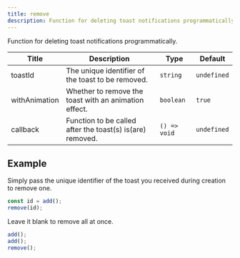 ```yaml
---
title: remove
description: Function for deleting toast notifications programmatically.
---
```


Function for deleting toast notifications programmatically.

| Title         | Description                                               | Type         | Default     |
| ------------- | --------------------------------------------------------- | ------------ | ----------- |
| toastId       | The unique identifier of the toast to be removed.         | `string`     | `undefined` |
| withAnimation | Whether to remove the toast with an animation effect.     | `boolean`    | `true`      |
| callback      | Function to be called after the toast(s) is(are) removed. | `() => void` | `undefined` |

## Example

Simply pass the unique identifier of the toast you received during creation to remove one.

```ts
const id = add();
remove(id);
```

Leave it blank to remove all at once.

```ts
add();
add();
remove();
```


<Blob1 />
